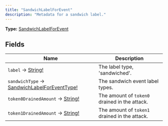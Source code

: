 ```yaml
---
title: "SandwichLabelForEvent"
description: "Metadata for a sandwich label."
---
```


**Type:** [SandwichLabelForEvent](/api-reference/types/sandwichlabelforevent)

## Fields

| Name | Description |
|------|-------------|
| `label` → [String!](/api-reference/types/string) | The label type, 'sandwiched'. |
| `sandwichType` → [SandwichLabelForEventType!](/api-reference/types/sandwichlabelforeventtype) | The sandwich event label types. |
| `token0DrainedAmount` → [String!](/api-reference/types/string) | The amount of `token0` drained in the attack. |
| `token1DrainedAmount` → [String!](/api-reference/types/string) | The amount of `token1` drained in the attack. |

